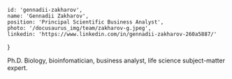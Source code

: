<!-- markdownlint-disable first-line-h1 -->


    id: 'gennadii-zakharov',
    name: 'Gennadii Zakharov',
    position: 'Principal Scientific Business Analyst',
    photo: '/docusaurus_img/team/zakharov-g.jpeg',
    linkedin: 'https://www.linkedin.com/in/gennadii-zakharov-260a5887/'
}

<Card meta={meta}>

Ph.D. Biology, bioinfomatician, business analyst, life science subject-matter expert.

</Card>